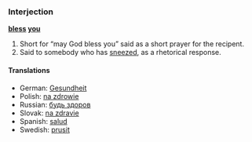 ===Interjection===
'''[[bless]] [[you]]'''

# Short for &ldquo;may God bless you&rdquo; said as a short prayer for the recipent.
# Said to somebody who has [[sneeze]]d, as a rhetorical response.

====Translations====
*German: [[Gesundheit]]
*Polish: [[na zdrowie]]
*Russian: [[будь здоров]]
*Slovak: [[na zdravie]]
*Spanish: [[salud]]
*Swedish: [[prusit]]
